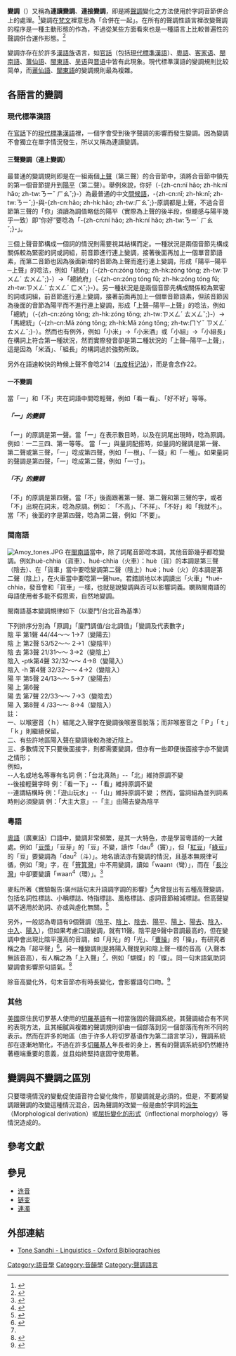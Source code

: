 {{otheruses4|語言學上的音调变化|樂理上的调式变化|轉調}}
{{Refimprove|time=2013-08-28T11:27:54+00:00}}
{{语音变化}}
'''變調'''（{{lang-en|tone sandhi}}）又稱為'''連讀變調'''、'''連接變調'''，即是將[[聲調|聲調]]變化之方法使用於字詞音節併合上的處理。<ref name="Yip">
{{cite book |last=Yip |first=Moira|title=Tone|location=Cambridge|publisher=[[Cambridge_University_Press|Cambridge University Press]]|year=2002|isbn=9780521774451}}</ref>變調在[[梵文|梵文]]裡意思為「合併在一起」。在所有的聲調性語言裡改變聲調的程序是一種主動形態的作為，不過從某些方面看來也是一種語言上比較普遍性的聲調併合運作形態。<ref name="Wang">{{cite journal|last=Wang|first=William S-Y.|title=Phonological features of tone|url=https://archive.org/details/sim_international-journal-of-american-linguistics_1967-04_33_2/page/93|journal=International Journal of American Linguistics|volume=33
|number=2|year=1967|pages=93–105|jstor=1263953|doi=10.1086/464946}}</ref>

變調亦存在於許多[[漢語族|漢語族]]语言，如[[官話|官話]]（包括[[現代標準漢語|現代標準漢語]]）、[[粵語|粵語]]、[[客家语|客家语]]、[[閩南語|閩南語]]、[[莆仙語|莆仙語]]、[[閩東語|閩東語]]、[[吴语|吴语]]與[[晋语|晋语]]中皆有此現象。現代標準漢語的變調規則比较简单，而[[莆仙語|莆仙語]]、[[閩東語|閩東語]]的變調規則最為複雜。

==各語言的變調==
{{roughtranslation}}
===現代標準漢語===
在[[官話|官話]]下的[[現代標準漢語|現代標準漢語]]裡，一個字會受到後字聲調的影響而發生變調。因為變調不會獨立在單字情況發生，所以又稱為連讀變調。
====三聲變調（連上變調）====
最普通的變調規則即是在一組兩個[[上聲|上聲]]（第三聲）的合音節中，須將合音節中領先的第一個音節提升到[[陽平|陽平]]（第二聲）。舉例來說，你好（-{zh-cn:nǐ hǎo; zh-hk:nǐ hǎo; zh-tw:ㄋㄧˇ ㄏㄠˇ;}-）為最普通的中文[[問候語|問候語]]，-{zh-cn:nǐ; zh-hk:nǐ; zh-tw:ㄋㄧˇ;}-與-{zh-cn:hǎo; zh-hk:hǎo; zh-tw:ㄏㄠˇ;}-原調都是上聲，不過合音節第三聲的「你」須讀為調值略低的陽平（實際為上聲的後半段，但聽感与陽平幾乎一致）即“你好”要唸為「-{zh-cn:ní hǎo; zh-hk:ní hǎo; zh-tw:ㄋㄧˊ ㄏㄠˇ;}-」。

三個上聲音節構成一個詞的情況則需要視其結構而定。一種狀況是兩個音節先構成關係較為緊密的詞或詞組，前音節進行連上變調，接著後面再加上一個單音節語素，而第二音節也因為後面新增的音節為上聲而進行連上變調，形成「陽平─陽平─上聲」的唸法，例如「總統」（-{zh-cn:zóng tǒng; zh-hk:zóng tǒng; zh-tw:ㄗㄨㄥˊ ㄊㄨㄥˇ;}-）→「總統府」（-{zh-cn:zóng tóng fŭ; zh-hk:zóng tóng fŭ; zh-tw:ㄗㄨㄥˊ ㄊㄨㄥˊ ㄈㄨˇ;}-）。另一種狀況是是兩個音節先構成關係較為緊密的詞或詞組，前音節進行連上變調，接著前面再加上一個單音節語素，但該音節因為後面的音節為陽平而不進行連上變調，形成「上聲─陽平─上聲」的唸法，例如「總統」（-{zh-cn:zóng tǒng; zh-hk:zóng tǒng; zh-tw:ㄗㄨㄥˊ ㄊㄨㄥˇ;}-）→「馬總統」（-{zh-cn:Mǎ zóng tǒng; zh-hk:Mǎ zóng tǒng; zh-tw:ㄇㄚˇ ㄗㄨㄥˊ ㄊㄨㄥˇ;}-）。然而也有例外，例如「小米」→「小米酒」或「小組」→「小組長」在構詞上符合第一種狀況，然而實際發音卻是第二種狀況的「上聲─陽平─上聲」，這是因為「米酒」、「組長」的構詞過於強勢所致。

另外在語速較快的時候上聲不會唸214（[[五度标记法|五度标记法]]），而是會念作22。

====一不變調====
當「一」和「不」夾在詞語中間唸輕聲，例如「看一看」、「好不好」等等。
=====「一」的變調=====
「一」的原調是第一聲。當「一」在表示數目時，以及在詞尾出現時，唸為原調。例如︰一二三四、第一等等。
當「一」與量詞配搭時，如量詞的聲調是第一聲、第二聲或第三聲，「一」唸成第四聲，例如「一根」、「一錢」和「一種」。如果量詞的聲調是第四聲，「一」唸成第二聲，例如「一寸」。

=====「不」的變調=====
「不」的原調是第四聲。當「不」後面跟著第一聲、第二聲和第三聲的字，或者「不」出現在詞末，唸為原調。例如︰「不高」、「不祥」、「不好」和「我就不」。
當「不」後面的字是第四聲，唸為第二聲，例如「不要」。

===閩南語===
{{main article|闽南语连读变调}}
[[File:Amoy_tones.JPG|thumb]]
在[[閩南語|閩南語]]當中，除了詞尾音節唸本調，其他音節幾乎都唸變調。例如huè-chhia（貨車）、hué-chhia（火車）：huè（貨）的本調是第三聲（陰去）、在「貨車」當中要唸變調第二聲（陰上）hué；hué（火）的本調是第二聲（陰上），在火車當中要唸第一聲hue。若錯誤地以本調讀出「火車」*hué-chhia，發音會和「貨車」一樣，也就是說變調與否可以影響詞義。嫻熟閩南語的母語使用者多能不假思索，自然地變調。

閩南語基本變調規律如下（以廈門/台北音為基準）

下列排序分別為「原調」「廈門調值/台北調值」「變調及代表數字」<br>
	
陰 平	第1聲	44/44～～	    1→7（變陽去）<br>

陰 上	第2聲	53/52～～	    2→1（變陰平）<br>

陰 去	第3聲	21/31～～	    3→2（變陰上）<br>

陰入 -ptk第4聲	32/32～～	    4→8（變陽入）<br>

陰入 -h	第4聲	32/32～～	    4→2（變陰入）<br>

陽 平	第5聲	24/13～～	    5→7（變陽去）<br>

陽 上	第6聲				<br>

陽 去	第7聲	22/33～～	    7→3（變陰去）<br>

陽 入	第8聲	4 /33～～	    8→4（變陰入）<br>

註：<br>

一、以喉塞音（ｈ）結尾之入聲字在變調後喉塞音脫落；而非喉塞音之「Ｐ」「ｔ」「ｋ」則繼續保留。<br>

二、有些許地區陽入聲在變調後較為接近陰上。<br>

三、多數情況下只要後面接字，則都需要變調，但亦有一些即便後面接字亦不變調之情形；<br>

例如，<br>

--人名或地名等專有名詞  例：「台北真熱」--「北」維持原調不變<br>

--後接輕聲字時 例：「看一下」--「看」維持原調不變<br>

--連謂結構時 例：「遊山玩水」--「山」維持原調不變 ；然而，當詞組為並列詞素時則必須變調 例：「大主大意」--「主」由陽去變為陰平

===粵語===
{{main|粵語聲調}}
[[粵語|粵語]]（廣東話）口語中，變調非常頻繁，是其一大特色，亦是學習粵語的一大難處。例如「[[豆漿|豆漿]]」「豆芽」的「豆」不變，讀作「dau<sup>6</sup>（竇）」，但「[[紅豆|紅豆]]」「[[綠豆|綠豆]]」的「豆」要變調為「dau<sup>2</sup>（斗）」。地名讀法亦有變調的情況，且基本無規律可循，例如「灣」字，在「[[筲箕灣|筲箕灣]]」中不用變調，讀如「waan<small>1</small>（彎）」，而在「[[長沙灣|長沙灣]]」中卻要變讀「waan<sup>4</sup>（環）」。<ref name="甲級中文">{{cite book|author=潘國森 著|title=《甲級中文》|chapter=廣府話口語的變調|publisher=次文化堂|isbn=978-962992268-9|language=zh-hk}}</ref>

麥耘所著《實驗報告:廣州話句末升語調字調的影響》<ref>{{Cite web |url=http://www.cuhk.edu.hk/ics/clrc/crcl_51/news_2.pdf |title=第七屆國際粵方吉研討會在港舉行 |accessdate=2018-05-10 |archive-date=2018-05-10 |archive-url=https://web.archive.org/web/20180510183817/http://www.cuhk.edu.hk/ics/clrc/crcl_51/news_2.pdf |dead-url=no }}</ref>內曾提出有五種高聲變調，包括名詞性標誌、小稱標誌、特指標誌、風格標誌、虛詞音節縮減標誌。但高聲變調不適用於助詞、亦或與虛化無關。<ref>{{Cite web |url=https://books.google.ca/books?id=KTarCgAAQBAJ&pg=PA336&lpg=PA336&dq=%E5%90%8D%E8%A9%9E%E8%AE%8A%E8%AA%BF&source=bl&ots=ukEkhOw-t1&sig=Ly9ct6nK1FPKDzu-ZDtubsK3r2U&hl=en&sa=X&ved=0ahUKEwiN4eff5vnaAhUId98KHV_2AmUQ6AEIRTAD#v=onepage&q=%E5%90%8D%E8%A9%9E%E8%AE%8A%E8%AA%BF&f=false |title=鄧思穎，《粵語語法講義》336-337頁 |accessdate=2018-05-10 |archive-date=2018-05-10 |archive-url=https://web.archive.org/web/20180510183932/https://books.google.ca/books?id=KTarCgAAQBAJ&pg=PA336&lpg=PA336&dq=%E5%90%8D%E8%A9%9E%E8%AE%8A%E8%AA%BF&source=bl&ots=ukEkhOw-t1&sig=Ly9ct6nK1FPKDzu-ZDtubsK3r2U&hl=en&sa=X&ved=0ahUKEwiN4eff5vnaAhUId98KHV_2AmUQ6AEIRTAD#v=onepage&q=%E5%90%8D%E8%A9%9E%E8%AE%8A%E8%AA%BF&f=false |dead-url=no }}</ref>

另外，一般認為粵語有9個聲調（[[陰平|陰平]]、[[陰上|陰上]]、[[陰去|陰去]]、[[陽平|陽平]]、[[陽上|陽上]]、[[陽去|陽去]]、[[陰入|陰入]]、[[中入|中入]]、[[陽入|陽入]]），但如果考慮口語變調，就有11聲。陰平是9聲中音調最高的，但在變調中會出現比陰平還高的音調，如「月光」的「光」、「[[曹操|曹操]]」的「操」，有研究者稱之為「超平聲」<ref name="粵音尋正讀">{{cite book|author=杜氏昆仲 吳建成 編著|title=《粵音尋正讀－－音解淺談篇》|chapter=引子|publisher=交流出版社|isbn=978-9-6289409-9-8|language=zh-hk}}</ref>。另一種變調則是將陽入聲提到和陰上聲一樣的音高（入聲本無該音高），有人稱之為「上入聲」<ref name="粵音尋正讀"/>，例如「蝴蝶」的「蝶」。同一句末語氣助詞變調會影響原句語氣。<ref>{{Cite web |url=http://image.hanspub.org:8080/html/4-2910026_12191.htm |title=From Intonation to Tone* —The Case of Utterance-Final Particles “aa” and “wo” in Cantonese/从语调到声调*—以粤语句末语气助词“呀”、“喎”为例 |access-date=2018-07-04 |archive-url=https://web.archive.org/web/20180705033222/http://image.hanspub.org:8080/html/4-2910026_12191.htm |archive-date=2018-07-05 |dead-url=yes }}</ref>

除音高變化外，句末音節亦有時長變化，會影響語句口吻。<ref>{{Cite web |url=http://www.cuhk.edu.hk/ics/clrc/crcl_97_1/mai.pdf |title=廣州話的句末促語調和長語調/The Quick Intonation and the Protracted Intonation in the Sentence-final Position in Cantonese |accessdate=2018-05-10 |archive-date=2020-03-28 |archive-url=https://web.archive.org/web/20200328042428/http://www.cuhk.edu.hk/ics/clrc/crcl_97_1/mai.pdf |dead-url=no }}</ref>

===其他===
[[美國|美國]]原住民切罗基人使用的[[切羅基語|切羅基語]]有一相當強固的聲調系統，其聲調組合有不同的表現方法，且其細膩與複雜的聲調規則卻由一個部落到另一個部落而有所不同的表示。然而在許多的地區（由于许多人将切罗基语作为第二語言学习），聲調系統卻在逐漸地簡化，不過在許多[[切羅基人|切羅基人]]年長者的身上，舊有的聲調系統卻仍然維持著極端重要的意義，並且始終堅持底固守使用著。

==變調與不變調之區別==
只要環境情況的變動促使語音符合變化條件，那變調就是必須的。但是，不要將變調跟聲調的改變這種情況混合，因為聲調的改變一般是由於字詞的[[派生变化|派生]]（Morphological derivation）或[[词形变化#屈折變化的形式|屈折變化的形式]]（inflectional morphology）等情況造成的。

== 參考文獻 ==
{{Reflist|2}}

==參見==
*[[连音|连音]]
*[[链变|链变]]
*[[連濁|連濁]]

==外部連結==
*[http://www.oxfordbibliographies.com/view/document/obo-9780199772810/obo-9780199772810-0160.xml Tone Sandhi - Linguistics - Oxford Bibliographies]{{Wayback|url=http://www.oxfordbibliographies.com/view/document/obo-9780199772810/obo-9780199772810-0160.xml |date=20180214014658 }}

{{Suprasegmentals}}
{{漢語音韻學}}

[[Category:語音學|Category:語音學]]
[[Category:音韻學|Category:音韻學]]
[[Category:聲調語言|Category:聲調語言]]
